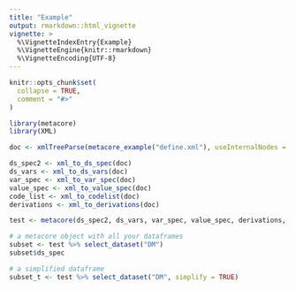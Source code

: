 ```yaml
---
title: "Example"
output: rmarkdown::html_vignette
vignette: >
  %\VignetteIndexEntry{Example}
  %\VignetteEngine{knitr::rmarkdown}
  %\VignetteEncoding{UTF-8}
---
```


```r
knitr::opts_chunk$set(
  collapse = TRUE,
  comment = "#>"
)
```

```r
library(metacore)
library(XML)
```


```r
doc <- xmlTreeParse(metacore_example("define.xml"), useInternalNodes = TRUE)

ds_spec2 <- xml_to_ds_spec(doc)
ds_vars <- xml_to_ds_vars(doc)
var_spec <- xml_to_var_spec(doc)
value_spec <- xml_to_value_spec(doc)
code_list <- xml_to_codelist(doc)
derivations <- xml_to_derivations(doc)

test <- metacore(ds_spec2, ds_vars, var_spec, value_spec, derivations, code_list)

# a metacore object with all your dataframes
subset <- test %>% select_dataset("DM")
subset$ds_spec

# a simplified dataframe 
subset_t <- test %>% select_dataset("DM", simplify = TRUE)
```
